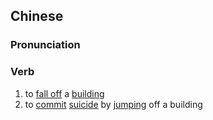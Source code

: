 {{also|坠楼}}
==Chinese==
{{zh-forms|s=坠楼}}

===Pronunciation===
{{zh-pron
|m=zhuìlóu
|mn=tūi-lâu
|cat=v
}}

===Verb===
{{zh-verb}}

# to [[fall off]] a [[building]]
# to [[commit]] [[suicide]] by [[jump]]ing off a building